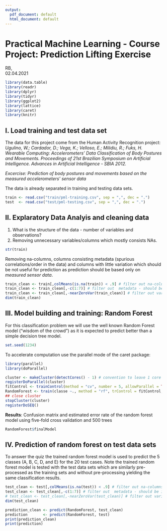 ---
output:
  pdf_document: default
  html_document: default
---
# Practical Machine Learning - Course Project: Prediction Lifting Exercise

RB,   
02.04.2021

```{r results='hide', message=FALSE, warning=FALSE}
library(data.table)
library(readr)
library(dplyr)
library(tidyr)
library(ggplot2)
library(lattice)
library(caret)
library(knitr)
```

## I. Load training and test data set
The data for this project come from the Human Activity Recognition project:
*Ugulino, W.; Cardador, D.; Vega, K.; Velloso, E.; Milidiu, R.; Fuks, H. Wearable Computing: Accelerometers' Data Classification of Body Postures and Movements. Proceedings of 21st Brazilian Symposium on Artificial Intelligence. Advances in Artificial Intelligence - SBIA 2012.*

*Excercise: Prediction of body postures and movements based on the measured accelerometers' sensor data* 

The data is already separated in training and testing data sets.

```{r}
train <- read.csv("train/pml-training.csv", sep = ",", dec = ".")
test  <- read.csv("test/pml-testing.csv", sep = ",", dec = ".")
```

## II. Explaratory Data Analyis and cleaning data
1. What is the structure of the data - number of variables and observations? 
2. Removing unnecessary variables/columns which mostly consists NAs.
```{r}
str(train)
```

Removing na-columns, columns consisting metadata (spurious correlations/order in the data) and columns with little variation which should be not useful for prediction as prediction should be based only on *measured sensor data*.

```{r}
train_clean <- train[,colMeans(is.na(train)) < .9] # filter out na-columns
train_clean <- train_clean[,-c(1:7)] # filter out  metadata - should be irrelevant for the prediction
train_clean <- train_clean[,-nearZeroVar(train_clean)] # filter out variables with near zero variance
dim(train_clean)
```

## III. Model building and training: Random Forest
For this classification problem we will use the well known Random Forest model ("wisdom of the crowd") as it is expected to predict better than a simple decision tree model.

```{r}
set.seed(1234)
```

To accelerate computation use the parallel mode of the caret package:
```{r}
library(parallel)
library(doParallel)
```

```{r}
cluster <- makeCluster(detectCores() - 1) # convention to leave 1 core for OS
registerDoParallel(cluster)
fitControl <- trainControl(method = "cv", number = 5, allowParallel = TRUE)
RandomForest <- train(classe ~., method = "rf", trControl = fitControl, data = train_clean)
## close cluster
stopCluster(cluster)
registerDoSEQ()
```

**Results**: Confusion matrix and estimated error rate of the random forest model using five-fold cross validation and 500 trees

```{r}
RandomForest$finalModel
```

## IV. Prediction of random forest on test data sets

To answer the quiz the trained random forest model is used to predict the 5 classes (A, B, C, D, and E) for the 20 test cases. Note the trained random forest model is tested with the test data sets which are similarly pre-processed as the training sets and without pre-processing yielding the same classification results.

```{r}
test_clean <- test[,colMeans(is.na(test)) < .9] # filter out na-columns
test_clean <- test_clean[,-c(1:7)] # filter out  metadata - should be irrelevant for the prediction
# test_clean <- test_clean[,-nearZeroVar(test_clean)] # filter out variables with near zero variance
dim(test_clean)
```

```{r}
prediction_clean <- predict(RandomForest, test_clean)
prediction       <- predict(RandomForest, test)
print(prediction_clean)
print(prediction)
```
